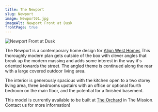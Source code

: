 ```yaml
---
title: The Newport
slug: Newport
image: Newport01.jpg
imageAlt: Newport Front at Dusk
frontPage: true
---
```


![Newport Front at Dusk](Image01.jpg "Newport Front at Dusk")

The Newport is a contemporary home design for [Align West Homes](https://www.alignwesthomes.com/) This thoroughly modern plan gets outside of the box with clever angles that break up the modern massing and adds some interest in the way it's oriented towards the street. The angled theme is continued along the rear with a large covered outdoor living area. 

The interior is generously spacious with the kitchen open to a two storey living area, three bedrooms upstairs with an office or optional fourth bedroom on the main floor, and the potential for a finished basement.  

This model is currently available to be built at [The Orchard](https://theorchardkelowna.com/) in The Mission. Contact us for more information!  